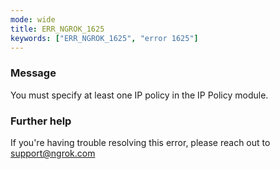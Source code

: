 ```yaml
---
mode: wide
title: ERR_NGROK_1625
keywords: ["ERR_NGROK_1625", "error 1625"]
---
```



### Message

You must specify at least one IP policy in the IP Policy module.

<ErrorDetails />

### Further help

If you're having trouble resolving this error, please reach out to [support@ngrok.com](mailto:support@ngrok.com?subject=Help%20with%20ERR_NGROK_1625)

